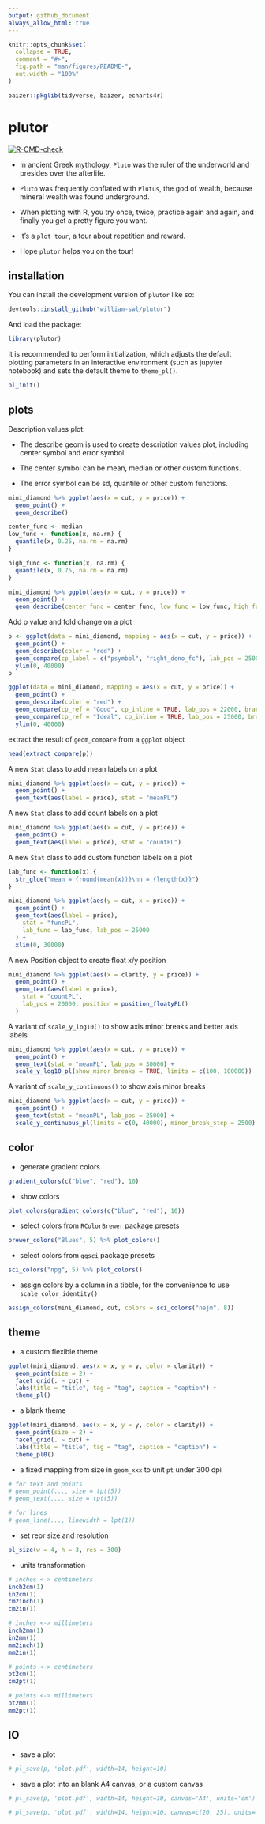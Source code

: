 ```yaml
---
output: github_document
always_allow_html: true
---
```


<!-- README.md is generated from README.Rmd. Please edit that file -->

```r
knitr::opts_chunk$set(
  collapse = TRUE,
  comment = "#>",
  fig.path = "man/figures/README-",
  out.width = "100%"
)

baizer::pkglib(tidyverse, baizer, echarts4r)
```

# plutor

<!-- badges: start -->
[![R-CMD-check](https://github.com/william-swl/plutor/actions/workflows/R-CMD-check.yaml/badge.svg)](https://github.com/william-swl/plutor/actions/workflows/R-CMD-check.yaml)
<!-- badges: end -->

- In ancient Greek mythology, `Pluto` was the ruler of the underworld and presides over the afterlife.

- `Pluto` was frequently conflated with `Plutus`, the god of wealth, because mineral wealth was found underground.

- When plotting with R, you try once, twice, practice again and again, and finally you get a pretty figure you want.

- It's a `plot tour`, a tour about repetition and reward.

- Hope `plutor` helps you on the tour!

## installation

You can install the development version of `plutor` like so:

``` r
devtools::install_github("william-swl/plutor")
```
And load the package:
```r
library(plutor)
```

It is recommended to perform initialization, which adjusts the default plotting parameters in an interactive environment (such as jupyter notebook) and sets the default theme to `theme_pl()`.

```r
pl_init()
```


## plots

Description values plot: 

- The describe geom is used to create description values plot, including center symbol and error symbol.

- The center symbol can be mean, median or other custom functions.

- The error symbol can be sd, quantile or other custom functions.

```r
mini_diamond %>% ggplot(aes(x = cut, y = price)) +
  geom_point() +
  geom_describe()
```

```r
center_func <- median
low_func <- function(x, na.rm) {
  quantile(x, 0.25, na.rm = na.rm)
}

high_func <- function(x, na.rm) {
  quantile(x, 0.75, na.rm = na.rm)
}

mini_diamond %>% ggplot(aes(x = cut, y = price)) +
  geom_point() +
  geom_describe(center_func = center_func, low_func = low_func, high_func = high_func)
```


Add p value and fold change on a plot

```r
p <- ggplot(data = mini_diamond, mapping = aes(x = cut, y = price)) +
  geom_point() +
  geom_describe(color = "red") +
  geom_compare(cp_label = c("psymbol", "right_deno_fc"), lab_pos = 25000, step_increase = 0.3) +
  ylim(0, 40000)
p
```


```r
ggplot(data = mini_diamond, mapping = aes(x = cut, y = price)) +
  geom_point() +
  geom_describe(color = "red") +
  geom_compare(cp_ref = "Good", cp_inline = TRUE, lab_pos = 22000, brackets_widen = 0.1) +
  geom_compare(cp_ref = "Ideal", cp_inline = TRUE, lab_pos = 25000, brackets_widen = 0.1) +
  ylim(0, 40000)
```

extract the result of `geom_compare` from a `ggplot` object
```r
head(extract_compare(p))
```

A new `Stat` class to add mean labels on a plot

```r
mini_diamond %>% ggplot(aes(x = cut, y = price)) +
  geom_point() +
  geom_text(aes(label = price), stat = "meanPL")
```

A new `Stat` class to add count labels on a plot

```r
mini_diamond %>% ggplot(aes(x = cut, y = price)) +
  geom_point() +
  geom_text(aes(label = price), stat = "countPL")
```

A new `Stat` class to add custom function labels on a plot

```r
lab_func <- function(x) {
  str_glue("mean = {round(mean(x))}\nn = {length(x)}")
}

mini_diamond %>% ggplot(aes(y = cut, x = price)) +
  geom_point() +
  geom_text(aes(label = price),
    stat = "funcPL",
    lab_func = lab_func, lab_pos = 25000
  ) +
  xlim(0, 30000)
```

A new Position object to create float x/y position

```r
mini_diamond %>% ggplot(aes(x = clarity, y = price)) +
  geom_point() +
  geom_text(aes(label = price),
    stat = "countPL",
    lab_pos = 20000, position = position_floatyPL()
  )
```


A variant of `scale_y_log10()` to show axis minor breaks and better axis labels

```r
mini_diamond %>% ggplot(aes(x = cut, y = price)) +
  geom_point() +
  geom_text(stat = "meanPL", lab_pos = 30000) +
  scale_y_log10_pl(show_minor_breaks = TRUE, limits = c(100, 100000))
```

A variant of `scale_y_continuous()` to show axis minor breaks

```r
mini_diamond %>% ggplot(aes(x = cut, y = price)) +
  geom_point() +
  geom_text(stat = "meanPL", lab_pos = 25000) +
  scale_y_continuous_pl(limits = c(0, 40000), minor_break_step = 2500)
```


## color

- generate gradient colors
```r
gradient_colors(c("blue", "red"), 10)
```

- show colors
```r
plot_colors(gradient_colors(c("blue", "red"), 10))
```

- select colors from `RColorBrewer` package presets

```r
brewer_colors("Blues", 5) %>% plot_colors()
```

- select colors from `ggsci` package presets
```r
sci_colors("npg", 5) %>% plot_colors()
```


- assign colors by a column in a tibble, for the convenience to 
use `scale_color_identity()`

```r
assign_colors(mini_diamond, cut, colors = sci_colors("nejm", 8))
```




## theme

- a custom flexible theme
```r
ggplot(mini_diamond, aes(x = x, y = y, color = clarity)) +
  geom_point(size = 2) +
  facet_grid(. ~ cut) +
  labs(title = "title", tag = "tag", caption = "caption") +
  theme_pl()
```

- a blank theme
```r
ggplot(mini_diamond, aes(x = x, y = y, color = clarity)) +
  geom_point(size = 2) +
  facet_grid(. ~ cut) +
  labs(title = "title", tag = "tag", caption = "caption") +
  theme_pl0()
```


- a fixed mapping from size in `geom_xxx` to unit `pt` under 300 dpi
```r
# for text and points
# geom_point(..., size = tpt(5))
# geom_text(..., size = tpt(5))

# for lines
# geom_line(..., linewidth = lpt(1))
```

- set repr size and resolution
```r
pl_size(w = 4, h = 3, res = 300)
```


- units transformation
```r
# inches <-> centimeters
inch2cm(1)
in2cm(1)
cm2inch(1)
cm2in(1)

# inches <-> millimeters
inch2mm(1)
in2mm(1)
mm2inch(1)
mm2in(1)

# points <-> centimeters
pt2cm(1)
cm2pt(1)

# points <-> millimeters
pt2mm(1)
mm2pt(1)
```



## IO
- save a plot
```r
# pl_save(p, 'plot.pdf', width=14, height=10)
```

- save a plot into an blank A4 canvas, or a custom canvas
```r
# pl_save(p, 'plot.pdf', width=14, height=10, canvas='A4', units='cm')

# pl_save(p, 'plot.pdf', width=14, height=10, canvas=c(20, 25), units='cm')
```

